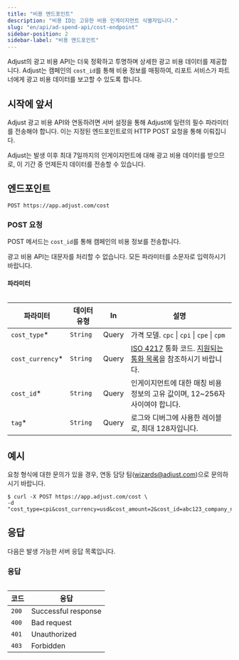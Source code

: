 ```yaml
---
title: "비용 엔드포인트"
description: "비용 ID는 고유한 비용 인게이지먼트 식별자입니다."
slug: "en/api/ad-spend-api/cost-endpoint"
sidebar-position: 2
sidebar-label: "비용 엔드포인트"
---
```

Adjust의 광고 비용 API는 더욱 정확하고 투명하며 상세한 광고 비용 데이터를 제공합니다. Adjust는 캠페인의 `cost_id`를 통해 비용 정보를 매핑하여, 리포트 서비스가 파트너에게 광고 비용 데이터를 보고할 수 있도록 합니다.

시작에 앞서
------

Adjust 광고 비용 API와 연동하려면 서버 설정을 통해 Adjust에 일련의 필수 파라미터를 전송해야 합니다. 이는 지정된 엔드포인트로의 HTTP POST 요청을 통해 이뤄집니다.
<callout type="note"> 

Adjust는 발생 이후 최대 7일까지의 인게이지먼트에 대해 광고 비용 데이터를 받으므로, 이 기간 중 언제든지 데이터를 전송할 수 있습니다.
</Callout> 

엔드포인트
-----

```http
POST https://app.adjust.com/cost
```

### POST 요청

POST 메서드는 `cost_id`를 통해 캠페인의 비용 정보를 전송합니다.
<callout type="important"> 

광고 비용 API는 대문자를 처리할 수 없습니다. 모든 파라미터를 소문자로 입력하시기 바랍니다.
</Callout> 

#### 파라미터

<table search> 

|        파라미터        |  데이터 유형  |  In   |                                                                    설명                                                                     |
|--------------------|----------|-------|-------------------------------------------------------------------------------------------------------------------------------------------|
| `cost_type`\*     | `String` | Query | 가격 모델. `cpc` \| `cpi` \| `cpe` \| `cpm`                                                                                                   |
| `cost_currency`\* | `String` | Query | [ISO 4217](https://www.iban.com/currency-codes) 통화 코드. [지원되는 통화 목록](https://help.adjust.com/en/article/supported-currencies)을 참조하시기 바랍니다. |
| `cost_id`\*       | `String` | Query | 인게이지먼트에 대한 매칭 비용 정보의 고유 값이며, 12~256자 사이여야 합니다.                                                                                            |
| `tag`\*           | `String` | Query | 로그와 디버그에 사용한 레이블로, 최대 128자입니다.                                                                                                            |

</Table> 

예시
---

<callout type="tip"> 

요청 형식에 대한 문의가 있을 경우, 연동 담당 팀\([wizards@adjust.com](mailto:wizards@adjust.com)\)으로 문의하시기 바랍니다.
</Callout> 

```console
$ curl -X POST https://app.adjust.com/cost \
-d "cost_type=cpi&cost_currency=usd&cost_amount=2&cost_id=abc123_company_name_test_1&tag=company_name_test"
```

응답
---

다음은 발생 가능한 서버 응답 목록입니다.
<table> 

### 응답

|  코드   |         응답          |
|-------|---------------------|
| `200` | Successful response |
| `400` | Bad request         |
| `401` | Unauthorized        |
| `403` | Forbidden           |

</Table>

